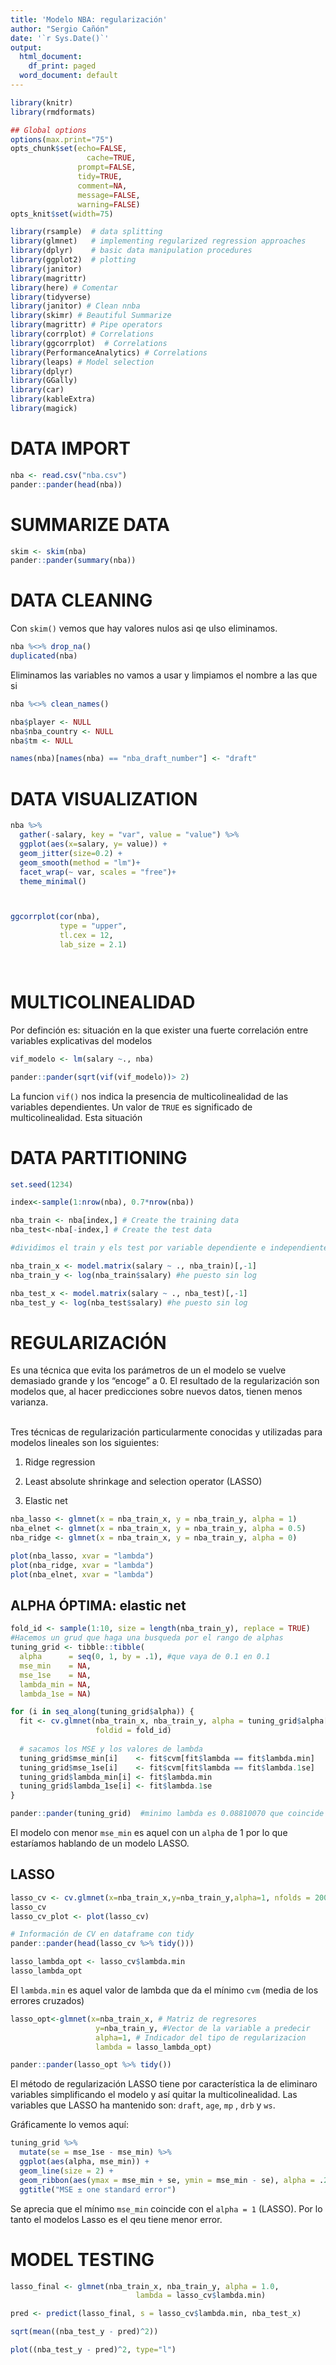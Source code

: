 ```yaml
---
title: 'Modelo NBA: regularización'
author: "Sergio Cañón"
date: '`r Sys.Date()`'
output:
  html_document:
    df_print: paged
  word_document: default
---
```


```r
library(knitr)
library(rmdformats)

## Global options
options(max.print="75")
opts_chunk$set(echo=FALSE,
	             cache=TRUE,
               prompt=FALSE,
               tidy=TRUE,
               comment=NA,
               message=FALSE,
               warning=FALSE)
opts_knit$set(width=75)
```

```r

library(rsample)  # data splitting 
library(glmnet)   # implementing regularized regression approaches
library(dplyr)    # basic data manipulation procedures
library(ggplot2)  # plotting
library(janitor)
library(magrittr) 
library(here) # Comentar
library(tidyverse)
library(janitor) # Clean nnba
library(skimr) # Beautiful Summarize
library(magrittr) # Pipe operators
library(corrplot) # Correlations
library(ggcorrplot)  # Correlations
library(PerformanceAnalytics) # Correlations
library(leaps) # Model selection
library(dplyr)
library(GGally)
library(car)
library(kableExtra)
library(magick)
```

# DATA IMPORT

```r
nba <- read.csv("nba.csv")
pander::pander(head(nba))
```

# SUMMARIZE DATA

```r
skim <- skim(nba)
pander::pander(summary(nba))

```

# DATA CLEANING

Con `skim()` vemos que hay valores nulos asi qe ulso eliminamos.

```r
nba %<>% drop_na()
duplicated(nba)  

```

Eliminamos las variables no vamos a usar y limpiamos el nombre a las que si

```r

nba %<>% clean_names()

nba$player <- NULL
nba$nba_country <- NULL
nba$tm <- NULL

names(nba)[names(nba) == "nba_draft_number"] <- "draft"


```

# DATA VISUALIZATION

```r

nba %>% 
  gather(-salary, key = "var", value = "value") %>%
  ggplot(aes(x=salary, y= value)) +
  geom_jitter(size=0.2) +
  geom_smooth(method = "lm")+
  facet_wrap(~ var, scales = "free")+
  theme_minimal()



ggcorrplot(cor(nba),
           type = "upper", 
           tl.cex = 12,
           lab_size = 2.1)




```

# MULTICOLINEALIDAD

Por definción es: situación en la que exister una fuerte correlación entre variables explicativas del modelos

```r

vif_modelo <- lm(salary ~., nba)

pander::pander(sqrt(vif(vif_modelo))> 2)


```

La funcion `vif()` nos indica la presencia de multicolinealidad de las variables dependientes. Un valor de `TRUE` es significado de multicolinealidad. Esta situación

# DATA PARTITIONING

```r

set.seed(1234) 

index<-sample(1:nrow(nba), 0.7*nrow(nba)) 

nba_train <- nba[index,] # Create the training data 
nba_test<-nba[-index,] # Create the test data

#dividimos el train y els test por variable dependiente e independiente

nba_train_x <- model.matrix(salary ~ ., nba_train)[,-1] 
nba_train_y <- log(nba_train$salary) #he puesto sin log

nba_test_x <- model.matrix(salary ~ ., nba_test)[,-1] 
nba_test_y <- log(nba_test$salary) #he puesto sin log
```

# REGULARIZACIÓN

Es una técnica que evita los parámetros de un el modelo se vuelve demasiado grande y los "encoge" a 0. El resultado de la regularización son modelos que, al hacer predicciones sobre nuevos datos, tienen menos varianza.

\
Tres técnicas de regularización particularmente conocidas y utilizadas para modelos lineales son los siguientes:

1.  Ridge regression

2.  Least absolute shrinkage and selection operator (LASSO)

3.  Elastic net

```r
nba_lasso <- glmnet(x = nba_train_x, y = nba_train_y, alpha = 1)
nba_elnet <- glmnet(x = nba_train_x, y = nba_train_y, alpha = 0.5)
nba_ridge <- glmnet(x = nba_train_x, y = nba_train_y, alpha = 0)

```

```r

plot(nba_lasso, xvar = "lambda")
plot(nba_ridge, xvar = "lambda")
plot(nba_elnet, xvar = "lambda")

```

## ALPHA ÓPTIMA: elastic net

```r
fold_id <- sample(1:10, size = length(nba_train_y), replace = TRUE)
#Hacemos un grud que haga una busqueda por el rango de alphas 
tuning_grid <- tibble::tibble(
  alpha      = seq(0, 1, by = .1), #que vaya de 0.1 en 0.1
  mse_min    = NA,
  mse_1se    = NA,
  lambda_min = NA,
  lambda_1se = NA)

for (i in seq_along(tuning_grid$alpha)) {
  fit <- cv.glmnet(nba_train_x, nba_train_y, alpha = tuning_grid$alpha[i], 
                   foldid = fold_id)
  
  # sacamos los MSE y los valores de lambda
  tuning_grid$mse_min[i]    <- fit$cvm[fit$lambda == fit$lambda.min]
  tuning_grid$mse_1se[i]    <- fit$cvm[fit$lambda == fit$lambda.1se]
  tuning_grid$lambda_min[i] <- fit$lambda.min
  tuning_grid$lambda_1se[i] <- fit$lambda.1se
}

pander::pander(tuning_grid)  #minimo lambda es 0.08810070 que coincide con un modelo LASSO

```

El modelo con menor `mse_min` es aquel con un `alpha` de 1 por lo que estaríamos hablando de un modelo LASSO.

## LASSO

```r

lasso_cv <- cv.glmnet(x=nba_train_x,y=nba_train_y,alpha=1, nfolds = 200)
lasso_cv
lasso_cv_plot <- plot(lasso_cv)

```

```r
# Información de CV en dataframe con tidy
pander::pander(head(lasso_cv %>% tidy()))
```

```r

lasso_lambda_opt <- lasso_cv$lambda.min
lasso_lambda_opt
```

El `lambda.min` es aquel valor de lambda que da el mínimo `cvm` (media de los errores cruzados)

```r
lasso_opt<-glmnet(x=nba_train_x, # Matriz de regresores
                   y=nba_train_y, #Vector de la variable a predecir
                   alpha=1, # Indicador del tipo de regularizacion
                   lambda = lasso_lambda_opt)

pander::pander(lasso_opt %>% tidy())
```

El método de regularización LASSO tiene por característica la de eliminaro variables simplificando el modelo y así quitar la multicolinealidad. Las variables que LASSO ha mantenido son: `draft`, `age`, `mp` , `drb` y `ws`.

Gráficamente lo vemos aquí:

```r
tuning_grid %>%
  mutate(se = mse_1se - mse_min) %>%
  ggplot(aes(alpha, mse_min)) +
  geom_line(size = 2) +
  geom_ribbon(aes(ymax = mse_min + se, ymin = mse_min - se), alpha = .25) +
  ggtitle("MSE ± one standard error")
```

Se aprecia que el mínimo `mse_min` coincide con el `alpha = 1` (LASSO). Por lo tanto el modelos Lasso es el qeu tiene menor error.

# MODEL TESTING

```r

lasso_final <- glmnet(nba_train_x, nba_train_y, alpha = 1.0,
                            lambda = lasso_cv$lambda.min)

pred <- predict(lasso_final, s = lasso_cv$lambda.min, nba_test_x)

sqrt(mean((nba_test_y - pred)^2))

```

```r
plot((nba_test_y - pred)^2, type="l")
```
